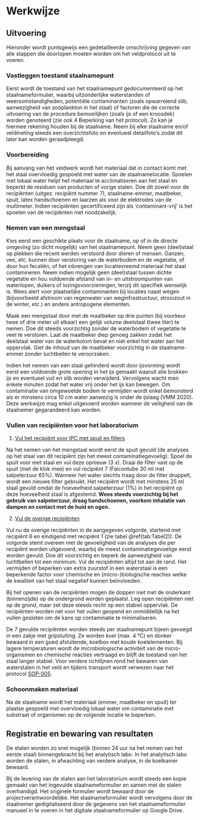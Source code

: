 # Werkwijze

## Uitvoering

Hieronder wordt puntsgewijs een gedetailleerde omschrijving gegeven van alle stappen die doorlopen moeten worden om het veldprotocol uit te voeren.

### Vastleggen toestand staalnamepunt

Eerst wordt de toestand van het staalnamepunt gedocumenteerd op het staalnameformulier, waarbij uitzonderlijke waterstanden of weersomstandigheden, potentiële contaminanten (zoals opwarrelend slib, aanwezigheid van zoöplankton in het staal) of factoren die de correcte uitvoering van de procedure bemoeilijken (zoals ijs of een kroosdek) worden genoteerd (zie ook 4 Beperking van het protocol).
Zo kan je hiermee rekening houden bij de staalname.
Neem bij elke staalname en/of veldmeting steeds een overzichtsfoto en eventueel detailfoto's zodat dit later kan worden geraadpleegd.

### Voorbereiding

Bij aanvang van het veldwerk wordt het materiaal dat in contact komt met het staal overvloedig gespoeld met water van de staalnamelocatie.
Spoelen met lokaal water helpt het materiaal te acclimatiseren aan het staal en beperkt de residuen van producten of vorige stalen.
Doe dit zowel voor de recipiënten (uitgez. recipiënt nummer 7), staalname-emmer, maatbeker, spuit, latex handschoenen en laarzen als voor de elektrodes van de multimeter.
Indien recipiënten gecertificeerd zijn als 'contaminant-vrij' is het spoelen van de recipiënten niet noodzakelijk.

### Nemen van een mengstaal

Kies eerst een geschikte plaats voor de staalname, op of in de directe omgeving (zo dicht mogelijk) van het staalnamepunt.
Neem geen (deel)staal op plekken die recent werden verstoord door dieren of mensen.
Ganzen, vee, etc. kunnen door verstoring van de waterbodem en de vegetatie, of door hun fecaliën, of het inbrengen van locatievreemd materiaal het staal contamineren.
Neem indien mogelijk geen (deel)staal tussen dichte vegetatie en hou voldoende afstand van in- en uitstroompunten van waterlopen, duikers of lozingsvoorzieningen, tenzij dit specifiek wenselijk is.
Wees alert voor plaatselijke contaminanten bij locaties naast wegen (bijvoorbeeld afstroom van regenwater van weginfrastructuur, strooizout in de winter, etc.) en andere antropogene elementen.

Maak een mengstaal door met de maatbeker op drie punten (bij voorkeur twee of drie meter uit elkaar) een gelijk volume deelstaal (twee liter) te nemen.
Doe dit steeds voorzichtig zonder de waterbodem of vegetatie te veel te verstoren.
Laat de maatbeker diep genoeg zakken zodat het deelstaal water van de waterkolom bevat en niet enkel het water aan het oppervlak.
Giet de inhoud van de maatbeker voorzichtig in de staalname-emmer zonder luchtbellen te veroorzaken.

Indien het nemen van een staal gehinderd wordt door ijsvorming wordt eerst een voldoende grote opening in het ijs gemaakt waaruit alle brokken ijs en eventueel vuil en slib worden verwijderd.
Vervolgens wacht men enkele minuten zodat het water vrij onder het ijs kan bewegen.
Om contaminatie van omgewoelde bodem te vermijden wordt enkel bemonsterd als er minstens circa 10 cm water aanwezig is onder de ijslaag (VMM 2020).
Deze werkwijze mag enkel uitgevoerd worden wanneer de veiligheid van de staalnemer gegarandeerd kan worden.

### Vullen van recipiënten voor het laboratorium

1.  [Vul het recipiënt voor IPC met spuit en filters]{.underline}

Na het nemen van het mengstaal wordt eerst de spuit gevuld (de analyses op het staal van dit recipiënt zijn het meest contaminatiegevoelig).
Spoel de spuit voor met staal en vul deze opnieuw (3 x).
Draai de filter vast op de spuit (met de klok mee) en vul recipiënt 7 (Falcontube 30 ml met salpeterzuur 65%).
Wanneer het water slechts traag door de filter druppelt, wordt een nieuwe filter gebruikt.
Het recipiënt wordt met minstens 25 ml staal gevuld omdat de hoeveelheid salpeterzuur (1%) in het recipiënt op deze hoeveelheid staal is afgestemd.
**Wees steeds voorzichtig bij het gebruik van salpeterzuur, draag handschoenen, voorkom inhalatie van dampen en contact met de huid en ogen.**

2.  [Vul de overige recipiënten]{.underline}

Vul nu de overige recipiënten in de aangegeven volgorde, startend met recipiënt 6 en eindigend met recipiënt 1 (zie tabel \@ref(tab:Tabel2)).
De volgorde stemt overeen met de gevoeligheid van de analyses die per recipiënt worden uitgevoerd, waarbij de meest contaminatiegevoelige eerst worden gevuld.
Doe dit voorzichtig en beperk de aanwezigheid van luchtbellen tot een minimum.
Vul de recipiënten altijd tot aan de rand.
Het vermijden of beperken van extra zuurstof in een waterstaal is een beperkende factor voor chemische en (micro-)biologische reacties welke de kwaliteit van het staal negatief kunnen beïnvloeden.

Bij het openen van de recipiënten mogen de doppen niet met de onderkant (binnenzijde) op de ondergrond worden geplaatst.
Leg open recipiënten niet op de grond, maar zet deze steeds recht op een stabiel oppervlak.
De recipiënten worden net voor het vullen geopend en onmiddellijk na het vullen gesloten om de kans op contaminatie te minimaliseren.

De 7 gevulde recipiënten worden steeds per staalnamepunt bijeen gevoegd in een zakje met gripsluiting.
Ze worden koel (max. 4 °C) en donker bewaard in een goed afsluitende, koelbox met koude koelelementen.
Bij lagere temperaturen wordt de microbiologische activiteit van de micro-organismen en chemische reacties vertraagd en blijft de toestand van het staal langer stabiel.
Voor verdere richtlijnen rond het bewaren van waterstalen in het veld en tijdens transport wordt verwezen naar het protocol [SOP-005](https://drive.google.com/file/d/1VAhwtApr3HcBt9rwqcwfg-MXJWrG_xzR/view).

### Schoonmaken materiaal

Na de staalname wordt het materiaal (emmer, maatbeker en spuit) ter plaatse gespoeld met overvloedig lokaal water om contaminatie met substraat of organismen op de volgende locatie te beperken.

## Registratie en bewaring van resultaten

De stalen worden zo snel mogelijk (binnen 24 uur na het nemen van het eerste staal) binnengebracht bij het analytisch labo.
In het analytisch labo worden de stalen, in afwachting van verdere analyse, in de koelkamer bewaard.

Bij de levering van de stalen aan het laboratorium wordt steeds een kopie gemaakt van het ingevulde staalnameformulier en samen met de stalen overhandigd.
Het originele formulier wordt bewaard door de projectverantwoordelijke.
Het staalnameformulier wordt vervolgens door de staalnemer gedigitaliseerd door de gegevens van het staalnameformulier manueel in te voeren in het digitale staalnameformulier op Google Drive.
